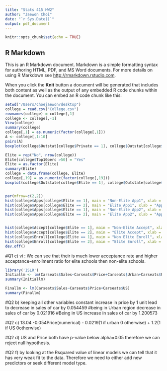 ```yaml
---
title: "Stats 415 HW2"
author: "Jaewon Choi"
date: "`r Sys.Date()`"
output: pdf_document
---
```


```r
knitr::opts_chunk$set(echo = TRUE)
```

## R Markdown

This is an R Markdown document. Markdown is a simple formatting syntax for authoring HTML, PDF, and MS Word documents. For more details on using R Markdown see <http://rmarkdown.rstudio.com>.

When you click the **Knit** button a document will be generated that includes both content as well as the output of any embedded R code chunks within the document. You can embed an R code chunk like this:

```r
setwd("/Users/choejaewon/desktop")
college = read.csv("College.csv")
rownames(college) = college[,1]
college <- college[,-1]
View(college)
summary(college)
college[,1] = as.numeric(factor(college[,1]))
A <- college[,1:10]
pairs(A)
boxplot(college$Outstat[college$Private == 1], college$Outstat[college$Private == 2], names = c("public","private"))

Elite = rep("No", nrow(college))
Elite[college$Top10perc >50] = "Yes"
Elite = as.factor(Elite)
summary(Elite)
college = data.frame(college, Elite)
college[,19] = as.numeric(factor(college[,19]))
boxplot(college$Outstate[college$Elite == 1], college$Outstate[college$Elite == 2], names = c("Non-Elite","Elite"))


par(mfrow=c(2,2))
hist(college$Apps[college$Elite == 1], main = "Non-Elite App1", xlab = "Apps", breaks =10)
hist(college$Apps[college$Elite == 2], main = "Elite App1", xlab = "Apps", breaks =10)
hist(college$Apps[college$Elite == 1], main = "Non-Elite App2", xlab = "Apps", breaks =20)
hist(college$Apps[college$Elite == 2], main = "Elite App2", xlab = "Apps", breaks =20)


hist(college$Accept[college$Elite == 1], main = "Non-Elite Accept", xlab = "Accept", breaks =20)
hist(college$Accept[college$Elite == 2], main = "Elite Accept", xlab = "Accept", breaks = 20)
hist(college$Enroll[college$Elite == 1], main = "Non Elite Enroll", xlab = "Enroll", breaks = 20)
hist(college$Enroll[college$Elite == 2], main = "Elite Enroll", xlab = "Enroll", breaks = 20)
dev.off()
```
#Q1 c) vi :  We can see that their is much lower acceptance rate and higher acceptance-enrollment ratio for elite schools then non-elite schools.
```r
library('ISLR')
Initiallm <- lm(Carseats$Sales~Carseats$Price+Carseats$Urban+Carseats$US)
summary(Initiallm)

Finallm <- lm(Carseats$Sales~Carseats$Price+Carseats$US)
summary(Finallm)
```
#Q2 b) keeping all other variables constant increase in price by 1 unit lead to decrease in sales of car by 0.054459
#being in Urban region decrease in sales of car by 0.021916
#Being in US increase in sales of car by 1.200573

#Q2 c) 13.04 -0.054Price(numerical) - 0.0219(1 if urban 0 otherwise) + 1.2(1 if US 0otherwise)

#Q2 d) US and Price both have p-value below alpha=0.05 therefore we can reject null hypothesis.

#Q2 f) by looking at the Rsquared value of linear models we can tell that it has very weak fit to the data. Therefore we need to either add new predictors or seek different model type.
